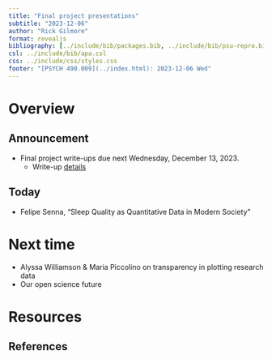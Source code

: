 ```yaml
---
title: "Final project presentations"
subtitle: "2023-12-06"
author: "Rick Gilmore"
format: revealjs
bibliography: [../include/bib/packages.bib, ../include/bib/psu-repro.bib]
csl: ../include/bib/apa.csl
css: ../include/css/styles.css
footer: "[PSYCH 490.009](../index.html): 2023-12-06 Wed"
---
```


# Overview

## Announcement

- Final project write-ups [due next Wednesday, December 13, 2023]{.orange_due}.
  - Write-up [details](../exercises/final-project.html#project-write-up)
  
## Today

- Felipe Senna, "Sleep Quality as Quantitative Data in Modern Society"

# Next time

- Alyssa Williamson & Maria Piccolino on transparency in plotting research data
- Our open science future

# Resources

## References